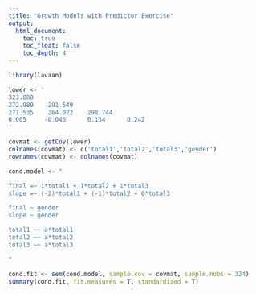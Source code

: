 ```yaml
---
title: "Growth Models with Predictor Exercise"
output:
  html_document:
    toc: true
    toc_float: false
    toc_depth: 4
---
```


```r
library(lavaan)

lower <- '
323.800
272.989    291.549
271.535    264.022    298.744
0.005     -0.046      0.134      0.242
'

covmat <- getCov(lower)
colnames(covmat) <- c('total1','total2','total3','gender')
rownames(covmat) <- colnames(covmat)

cond.model <- "

final =~ 1*total1 + 1*total2 + 1*total3
slope =~ (-2)*total1 + (-1)*total2 + 0*total3

final ~ gender
slope ~ gender

total1 ~~ a*total1
total2 ~~ a*total2
total3 ~~ a*total3

"

cond.fit <- sem(cond.model, sample.cov = covmat, sample.nobs = 324)
summary(cond.fit, fit.measures = T, standardized = T)

```

